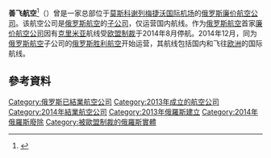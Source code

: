 {{Otheruses|other=其他條目說明|善飞航空 (消歧义)}}
{{Infobox airline
| airline          = 善飞航空 <br> Добролёт <br> Dobrolet
| image            = Dobrolet_Airlines_Logo.png
| image_size       = 250
| alt              = 
| caption          =
| IATA             = QD
| ICAO             = DOB
| callsign         = DOBROLET
| founded          = 2013年10月
| commenced        = 
| ceased           = 2014年8月4日
| aoc              = 
| bases            = [[莫斯科|莫斯科]][[谢列梅捷沃国际机场|谢列梅捷沃国际机场]]
| secondary_hubs   = 
| focus_cities     = 
| frequent_flyer   = 
| lounge           = 
| alliance         = 
| subsidiaries     = 
| fleet_size       = 3
| destinations     = 9
| company_slogan   = 
| parent           = [[俄罗斯航空|俄罗斯航空]]
| headquarters     = [[俄羅斯|俄羅斯]][[莫斯科|莫斯科]]
| key_people       = Andrey Kalmykov (CEO)
| revenue          = 
| operating_income = 
| net_income       = 
| profit           = 
| assets           = 
| equity           = 
| num_employees    =
| website          = [https://web.archive.org/web/20140529084404/http://www.dobrolet.com/en/ www.dobrolet.com]
}}

'''善飞航空'''<ref>{{cite web |url=http://sputniknews.cn/radiovr.com.cn/news/2014_12_01/280707748/ |date=2014-12-01 |accessdate=2016-09-26 |title=存档副本 |archive-url=https://web.archive.org/web/20170112043139/http://sputniknews.cn/radiovr.com.cn/news/2014_12_01/280707748/ |archive-date=2017-01-12 |dead-url=yes }}</ref>（{{lang-ru|ООО «Добролёт»}}）曾是一家总部位于[[莫斯科|莫斯科]][[谢列梅捷沃国际机场|谢列梅捷沃国际机场]]的[[俄罗斯|俄罗斯]][[廉价航空公司|廉价航空公司]]。该航空公司是[[俄罗斯航空|俄罗斯航空]]的[[子公司|子公司]]，仅运营国内航线。作为[[俄罗斯航空|俄罗斯航空]]首家[[廉价航空公司|廉价航空公司]]因有[[克里米亚|克里米亚]]航线受[[2014年克里米亞危機|欧盟制裁]]于2014年8月停航。2014年12月，同为[[俄罗斯航空|俄罗斯航空]]子公司的[[俄罗斯胜利航空|俄罗斯胜利航空]]开始运营，其航线包括国内和飞往[[欧洲|欧洲]]的国际航线。

==參考資料==
{{reflist}}

{{Airlines of Russia}}
[[Category:俄罗斯已結業航空公司|Category:俄罗斯已結業航空公司]]
[[Category:2013年成立的航空公司|Category:2013年成立的航空公司]]
[[Category:2014年結業航空公司|Category:2014年結業航空公司]]
[[Category:2013年俄羅斯建立|Category:2013年俄羅斯建立]]
[[Category:2014年俄羅斯廢除|Category:2014年俄羅斯廢除]]
[[Category:被歐盟制裁的俄羅斯實體|Category:被歐盟制裁的俄羅斯實體]]